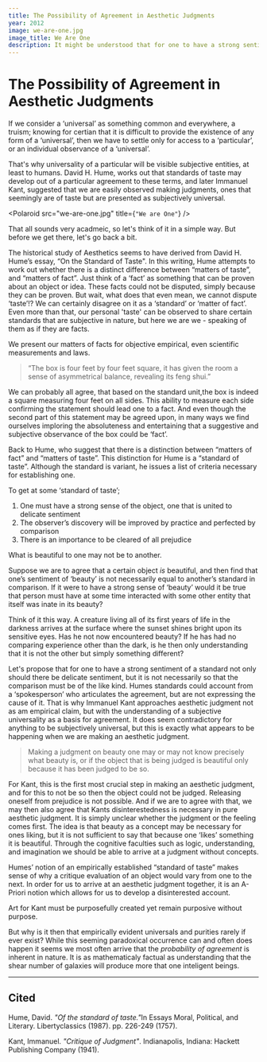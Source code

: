 ```yaml
---
title: The Possibility of Agreement in Aesthetic Judgments
year: 2012
image: we-are-one.jpg
image_title: We Are One
description: It might be understood that for one to have a strong sentiment of a standard not only should there be delicate sentiment, but it is not necessarily so that the comparison must be of the like kind.
---
```




# The Possibility of Agreement in Aesthetic Judgments

If we consider a ‘universal’ as something common and everywhere, a truism; knowing for certian that it is difficult to provide the existence of any form of a ‘universal’, then we have to settle only for access to a ‘particular’, or an individual observance of a ‘universal’.

That's why universality of a particular will be visible subjective entities, at least to humans. David H. Hume, works out that standards of taste may develop out of a particular agreement to these terms, and later Immanuel Kant, suggested that we are easily observed making judgments, ones that seemingly are of taste but are presented as subjectively universal.

<Polaroid
  src="we-are-one.jpg"
  title={`"We are One"`} />

That all sounds very acadmeic, so let's think of it in a simple way. But before we get there, let's go back a bit.

The historical study of Aesthetics seems to have derived from David H. Hume’s essay, “On the Standard of Taste".  In this writing, Hume attempts to work out whether there is a distinct difference between “matters of taste”, and “matters of fact”. Just think of a ‘fact’ as something that can be proven about an object or idea. These facts could not be disputed, simply because they can be proven. But wait, what does that even mean, we cannot dispute ‘taste’!? We can certainly disagree on it as a ‘standard’ or ‘matter of fact’.  Even more than that, our personal 'taste' can be observed to share certain standards that are subjective in nature, but here we are we - speaking of them as if they are facts.

We present our matters of facts for objective empirical, even scientific measurements and laws.

> “The box is four feet by four feet square, it has given the room a sense of asymmetrical balance, revealing its feng shui.”

We can probably all agree, that based on the standard unit,the box is indeed a square measuring four feet on all sides. This ability to measure each side confirming the statement should lead one to a fact. And even though the second part of this statement may be agreed upon, in many ways we find ourselves imploring the absoluteness and entertaining that a suggestive and subjective observance of the box could be ‘fact’.

Back to Hume, who suggest that there is a distinction between “matters of fact” and “matters of taste”. This distinction for Hume is a “standard of taste”. Although the standard is variant, he issues a list of criteria necessary for establishing one.

To get at some ‘standard of taste’;

1. One must have a strong sense of the object, one that is united to delicate sentiment
2. The observer’s discovery will be improved by practice and perfected by comparison
3. There is an importance to be cleared of all prejudice

What is beautiful to one may not be to another.

Suppose we are to agree that a certain object _is_ beautiful, and then find that one’s sentiment of ‘beauty’ is not necessarily equal to another’s standard in comparison. If it were to have a strong sense of ‘beauty’ would it be true that person must have at some time interacted with some other entity that itself was inate in its beauty?

Think of it this way. A creature living all of its first years of life in the darkness arrives at the surface where the sunset shines bright upon its sensitive eyes. Has he not now encountered beauty? If he has had no comparing experience other than the dark, is he then only understanding that it is not the other but simply something different?

Let's propose that for one to have a strong sentiment of a standard not only should there be delicate sentiment, but it is not necessarily so that the comparison must be of the like kind. Humes standards could account from a ‘spokesperson’ who articulates the agreement, but are not expressing the cause of it. That is why Immanuel Kant approaches aesthetic judgment not as am empirical claim, but with the understanding of a subjective universality as a basis for agreement. It does seem contradictory for anything to be subjectively universal, but this is exactly what appears to be happening when we are making an aesthetic judgment.

> Making a judgment on beauty one may or may not know precisely what beauty is, or if the object that is being judged is beautiful only because it has been judged to be so.

For Kant, this is the first most crucial step in making an aesthetic judgment, and for this to not be so then the object could not be judged. Releasing oneself from prejudice is not possible. And if we are to agree with that, we may then also agree that Kants disinterestedness is necessary in pure aesthetic judgment. It is simply unclear whether the judgment or the feeling comes first. The idea is that beauty as a concept may be necessary for ones liking, but it is not sufficient to say that because one ‘likes’ something it is beautiful. Through the cognitive faculties such as logic, understanding, and imagination we should be able to arrive at a judgment without concepts.

Humes’ notion of an empirically established “standard of taste” makes sense of why a critique evaluation of an object would vary from one to the next. In order for us to arrive at an aesthetic judgment together, it is an A-Priori notion which allows for us to develop a disinterested account.

Art for Kant must be purposefully created yet remain purposive without purpose.

But why is it then that empirically evident universals and purities rarely if ever exist? While this seeming paradoxical occurrence can and often does happen it seems we most often arrive that the _probability of agreement_ is inherent in nature. It is as mathematicaly factual as understanding that the shear number of galaxies will produce more that one inteligent beings.

* * *

## **Cited**

Hume, David. <cite>"Of the standard of taste."</cite>In Essays Moral, Political, and Literary. Libertyclassics (1987). pp. 226-249 (1757).

Kant, Immanuel. <cite>"Critique of Judgment"</cite>. Indianapolis, Indiana: Hackett Publishing Company (1941).
